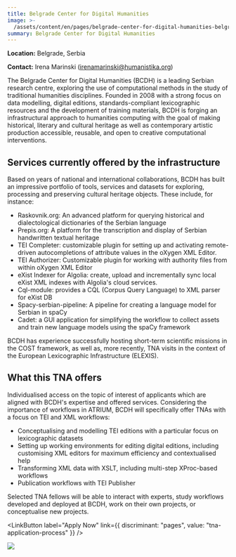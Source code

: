 ```yaml
---
title: Belgrade Center for Digital Humanities
image: >-
  /assets/content/en/pages/belgrade-center-for-digital-humanities-belgrade-serbia/image.jpg
summary: Belgrade Center for Digital Humanities
---
```

**Location:** Belgrade, Serbia

**Contact:** Irena Marinski ([irenamarinski@humanistika.org](mailto:irenamarinski@humanistika.org))

The Belgrade Center for Digital Humanities (BCDH) is a leading Serbian research centre, exploring
the use of computational methods in the study of traditional humanities disciplines. Founded in 2008
with a strong focus on data modelling, digital editions, standards-compliant lexicographic resources
and the development of training materials, BCDH is forging an infrastructural approach to humanities
computing with the goal of making historical, literary and cultural heritage as well as contemporary
artistic production accessible, reusable, and open to creative computational interventions.

## Services currently offered by the infrastructure

Based on years of national and international collaborations, BCDH has built an impressive portfolio
of tools, services and datasets for exploring, processing and preserving cultural heritage objects.
These include, for instance:

* Raskovnik.org: An advanced platform for querying historical and dialectological dictionaries of
  the Serbian language
* Prepis.org: A platform for the transcription and display of Serbian handwritten textual heritage
* TEI Completer: customizable plugin for setting up and activating remote-driven autocompletions
  of attribute values in the oXygen XML Editor.
* TEI Authorizer: Customizable plugin for working with authority files from within oXygen XML
  Editor
* eXist Indexer for Algolia: create, upload and incrementally sync local eXist XML indexes with
  Algolia's cloud services.
* Cql-module: provides a CQL (Corpus Query Language) to XML parser for eXist DB
* Spacy-serbian-pipeline: A pipeline for creating a language model for Serbian in spaCy
* Cadet: a GUI application for simplifying the workflow to collect assets and train new language
  models using the spaCy framework

BCDH has experience successfully hosting short-term scientific missions in the COST framework, as
well as, more recently, TNA visits in the context of the European Lexicographic Infrastructure
(ELEXIS).

## What this TNA offers

Individualised access on the topic of interest of applicants which are aligned with BCDH's expertise
and offered services. Considering the importance of workflows in ATRIUM, BCDH will specifically
offer TNAs with a focus on TEI and XML workflows:

* Conceptualising and modelling TEI editions with a particular focus on lexicographic datasets
* Setting up working environments for editing digital editions, including customising XML editors
  for maximum efficiency and contextualised help
* Transforming XML data with XSLT, including multi-step XProc-based workflows
* Publication workflows with TEI Publisher

Selected TNA fellows will be able to interact with experts, study workflows developed and deployed
at BCDH, work on their own projects, or conceptualise new projects.

<LinkButton label="Apply Now" link={{ discriminant: "pages", value: "tna-application-process" }} />

![](/assets/content/en/pages/belgrade-center-for-digital-humanities-belgrade-serbia/logo.png)
